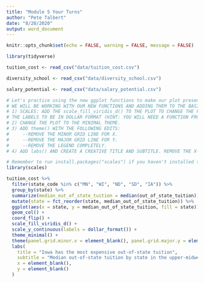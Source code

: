 ```yaml
---
title: "Module 5 Your Turns"
author: "Pete Talbert"
date: "8/20/2020"
output: word_document
---
```


```r
knitr::opts_chunk$set(echo = FALSE, warning = FALSE, message = FALSE)

library(tidyverse)

tuition_cost <- read_csv("data/tuition_cost.csv")

diversity_school <- read_csv("data/diversity_school.csv")

salary_potential <- read_csv("data/salary_potential.csv")


```

```r
# Let's practice using the new ggplot functions to make our plot presentation-ready! -----------------------------------
# WE WILL BE WORKING WITH OUR NEW FUNCTIONS AND ADDING THEM TO THE BASIC PLOT BELOW.
# 1) SCALES: ADD THE scale_fill_viridis_d() TO THE PLOT TO CHANGE THE FILL COLORS. ADD scale_y_continuous() TO THE PLOT IN ORDER TO CHANGE
# THE LABELS TO BE IN DOLLAR FORMAT (HINT: YOU WILL NEED A FUNCTION FROM THE scales PACKAGE.)
# 2) CHANGE THE PLOT TO THE MINIMAL THEME.
# 3) ADD theme() WITH THE FOLLOWING EDITS:
#     --REMOVE THE MINOR GRID LINE FOR X.
#     --REMOVE THE MAJOR GRID LINE FOR Y.
#     --REMOVE THE LEGEND COMPLETELY.
# 4) ADD labs() AND CREATE A CREATIVE TITLE AND SUBTITLE. REMOVE THE X- AND Y-AXIS LABELS IF YOU WANT.
```

```r
# Remember to run install.packages("scales") if you haven't installed the scales package before.
library(scales)

tuition_cost %>%
  filter(state_code %in% c("MN", "WI", "ND", "SD", "IA")) %>% 
  group_by(state) %>% 
  summarize(median_out_of_state_tuition = median(out_of_state_tuition)) %>% 
  mutate(state = fct_reorder(state, median_out_of_state_tuition)) %>% 
  ggplot(aes(x = state, y = median_out_of_state_tuition, fill = state)) +
  geom_col() + 
  coord_flip() +
  scale_fill_viridis_d() +
  scale_y_continuous(labels = dollar_format()) +
  theme_minimal() +
  theme(panel.grid.minor.x = element_blank(), panel.grid.major.y = element_blank(), legend.position = "none") +
  labs(
    title = "Iowa has the most expensive out-of-state tuition",
    subtitle = "Median out-of-state tuition by state in the upper-midwest",
    x = element_blank(),
    y = element_blank()
  )
```

